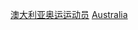{{Commonscat|Olympic medalists for Australia}}

[[Category:澳大利亚奥运运动员|]]
[[Category:各國奧林匹克運動會獎牌得主|Australia]]
